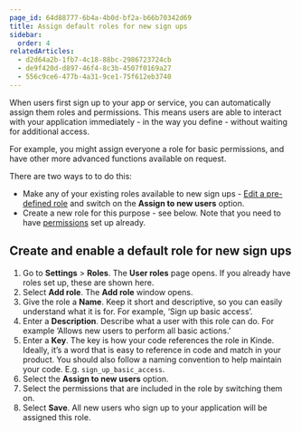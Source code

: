```yaml
---
page_id: 64d88777-6b4a-4b0d-bf2a-b66b70342d69
title: Assign default roles for new sign ups
sidebar:
  order: 4
relatedArticles:
  - d2d64a2b-1fb7-4c18-88bc-2986723724cb
  - de9f420d-d897-46f4-8c3b-4507f0169a27
  - 556c9ce6-477b-4a31-9ce1-75f612eb3740
---
```


When users first sign up to your app or service, you can automatically assign them roles and permissions. This means users are able to interact with your application immediately - in the way you define - without waiting for additional access.

For example, you might assign everyone a role for basic permissions, and have other more advanced functions available on request.

There are two ways to to do this:

- Make any of your existing roles available to new sign ups - [Edit a pre-defined role](/manage-users/roles-and-permissions/user-roles/) and switch on the **Assign to new users** option.
- Create a new role for this purpose - see below. Note that you need to have [permissions](/manage-users/roles-and-permissions/user-permissions/) set up already.

## Create and enable a default role for new sign ups

1. Go to **Settings** > **Roles**. The **User roles** page opens. If you already have roles set up, these are shown here.
2. Select **Add role**. The **Add role** window opens.
3. Give the role a **Name**. Keep it short and descriptive, so you can easily understand what it is for. For example, ‘Sign up basic access’.
4. Enter a **Description**. Describe what a user with this role can do. For example ‘Allows new users to perform all basic actions.’
5. Enter a **Key**. The key is how your code references the role in Kinde. Ideally, it’s a word that is easy to reference in code and match in your product. You should also follow a naming convention to help maintain your code. E.g. `sign_up_basic_access`.
6. Select the **Assign to new users** option.
7. Select the permissions that are included in the role by switching them on.
8. Select **Save**. All new users who sign up to your application will be assigned this role.
